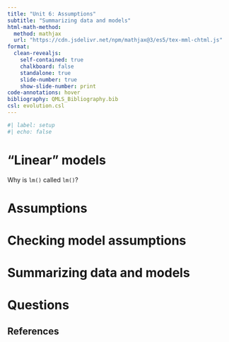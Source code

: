 ```yaml
---
title: "Unit 6: Assumptions"
subtitle: "Summarizing data and models"
html-math-method:
  method: mathjax
  url: "https://cdn.jsdelivr.net/npm/mathjax@3/es5/tex-mml-chtml.js"
format:
  clean-revealjs:
    self-contained: true
    chalkboard: false
    standalone: true
    slide-number: true
    show-slide-number: print
code-annotations: hover
bibliography: QMLS_Bibliography.bib
csl: evolution.csl
---
```


```r
#| label: setup
#| echo: false
```



# "Linear" models {background-color="#40666e"}

Why is `lm()` called `lm()`?


# Assumptions {background-color="#40666e"}


# Checking model assumptions


# Summarizing data and models {background-color="#40666e"}


# Questions {background-color="#f8c471"}


## References

::: {#refs}
:::

